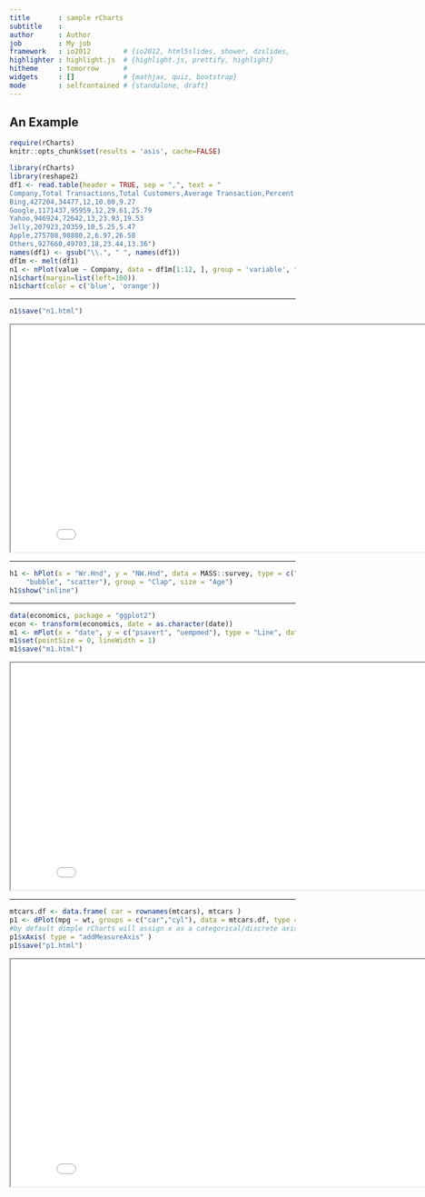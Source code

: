 ```yaml
---
title       : sample rCharts
subtitle    : 
author      : Author
job         : My job
framework   : io2012        # {io2012, html5slides, shower, dzslides, ...}
highlighter : highlight.js  # {highlight.js, prettify, highlight}
hitheme     : tomorrow      # 
widgets     : []            # {mathjax, quiz, bootstrap}
mode        : selfcontained # {standalone, draft}
---
```


## An Example

```r
require(rCharts)
knitr::opts_chunk$set(results = 'asis', cache=FALSE)
```


```r
library(rCharts)
library(reshape2)
df1 <- read.table(header = TRUE, sep = ",", text = "
Company,Total Transactions,Total Customers,Average Transaction,Percent of Total Transactions,Percent of Total Customers
Bing,427204,34477,12,10.80,9.27
Google,1171437,95959,12,29.61,25.79
Yahoo,946924,72642,13,23.93,19.53
Jelly,207923,20359,10,5.25,5.47
Apple,275708,98880,2,6.97,26.58
Others,927660,49703,18,23.44,13.36")
names(df1) <- gsub("\\.", " ", names(df1))
df1m <- melt(df1)
n1 <- nPlot(value ~ Company, data = df1m[1:12, ], group = 'variable', type = 'multiBarChart',height=300,width=800)
n1$chart(margin=list(left=100))
n1$chart(color = c('blue', 'orange'))
```

---

```r
n1$save("n1.html")
```

<iframe src="n1.html" height=400 width=850></iframe>

---

```r
h1 <- hPlot(x = "Wr.Hnd", y = "NW.Hnd", data = MASS::survey, type = c("line", 
    "bubble", "scatter"), group = "Clap", size = "Age")
h1$show("inline")
```

---


```r
data(economics, package = "ggplot2")
econ <- transform(economics, date = as.character(date))
m1 <- mPlot(x = "date", y = c("psavert", "uempmed"), type = "Line", data = econ)
m1$set(pointSize = 0, lineWidth = 1)
m1$save("m1.html")
```

<iframe src="m1.html" height=400 width=850></iframe>

---

```r
mtcars.df <- data.frame( car = rownames(mtcars), mtcars )
p1 <- dPlot(mpg ~ wt, groups = c("car","cyl"), data = mtcars.df, type = 'bubble')
#by default dimple rCharts will assign x as a categorical/discrete axis 
p1$xAxis( type = "addMeasureAxis" )
p1$save("p1.html")
```

<iframe src="p1.html" height=400 width=850></iframe>
